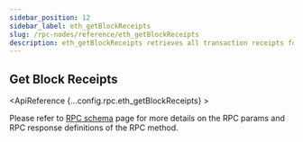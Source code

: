```yaml
---
sidebar_position: 12
sidebar_label: eth_getBlockReceipts
slug: /rpc-nodes/reference/eth_getBlockReceipts
description: eth_getBlockReceipts retrieves all transaction receipts for a given block. Useful for verifying transaction outcomes and statuses.
---
```



<head>
    <title>eth_getBlockReceipts RPC Method - Moralis Documentation</title>
</head>

## Get Block Receipts

<ApiReference {...config.rpc.eth_getBlockReceipts} >
<Admonition type="info" title="Note">

<p>
Please refer to <a href="/rpc-nodes/reference/evm-rpc-schema">RPC schema</a> page for more details on the RPC params and RPC response definitions of the RPC method. 
</p>
</Admonition>
</ApiReference>
